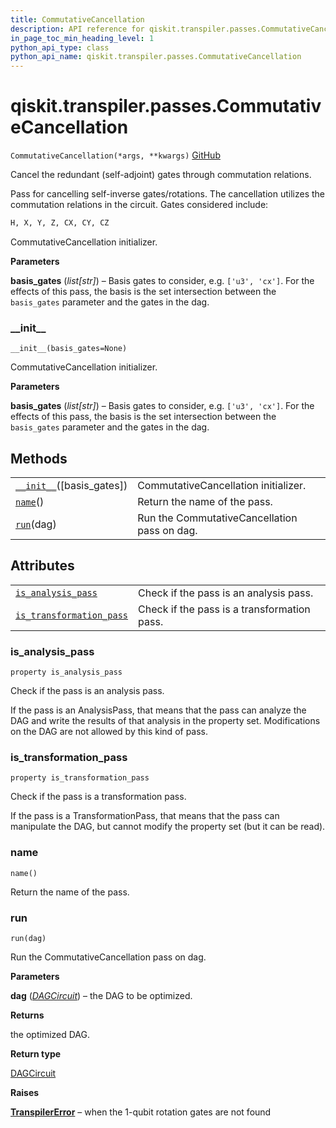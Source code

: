 ```yaml
---
title: CommutativeCancellation
description: API reference for qiskit.transpiler.passes.CommutativeCancellation
in_page_toc_min_heading_level: 1
python_api_type: class
python_api_name: qiskit.transpiler.passes.CommutativeCancellation
---
```


# qiskit.transpiler.passes.CommutativeCancellation

<span id="qiskit.transpiler.passes.CommutativeCancellation" />

`CommutativeCancellation(*args, **kwargs)` [GitHub](https://github.com/qiskit/qiskit/tree/stable/0.17/qiskit/transpiler/passes/optimization/commutative_cancellation.py "view source code")

Cancel the redundant (self-adjoint) gates through commutation relations.

Pass for cancelling self-inverse gates/rotations. The cancellation utilizes the commutation relations in the circuit. Gates considered include:

```python
H, X, Y, Z, CX, CY, CZ
```

CommutativeCancellation initializer.

**Parameters**

**basis\_gates** (*list\[str]*) – Basis gates to consider, e.g. `['u3', 'cx']`. For the effects of this pass, the basis is the set intersection between the `basis_gates` parameter and the gates in the dag.

### \_\_init\_\_

<span id="qiskit.transpiler.passes.CommutativeCancellation.__init__" />

`__init__(basis_gates=None)`

CommutativeCancellation initializer.

**Parameters**

**basis\_gates** (*list\[str]*) – Basis gates to consider, e.g. `['u3', 'cx']`. For the effects of this pass, the basis is the set intersection between the `basis_gates` parameter and the gates in the dag.

## Methods

|                                                                                                                                                       |                                              |
| ----------------------------------------------------------------------------------------------------------------------------------------------------- | -------------------------------------------- |
| [`__init__`](#qiskit.transpiler.passes.CommutativeCancellation.__init__ "qiskit.transpiler.passes.CommutativeCancellation.__init__")(\[basis\_gates]) | CommutativeCancellation initializer.         |
| [`name`](#qiskit.transpiler.passes.CommutativeCancellation.name "qiskit.transpiler.passes.CommutativeCancellation.name")()                            | Return the name of the pass.                 |
| [`run`](#qiskit.transpiler.passes.CommutativeCancellation.run "qiskit.transpiler.passes.CommutativeCancellation.run")(dag)                            | Run the CommutativeCancellation pass on dag. |

## Attributes

|                                                                                                                                                                                |                                             |
| ------------------------------------------------------------------------------------------------------------------------------------------------------------------------------ | ------------------------------------------- |
| [`is_analysis_pass`](#qiskit.transpiler.passes.CommutativeCancellation.is_analysis_pass "qiskit.transpiler.passes.CommutativeCancellation.is_analysis_pass")                   | Check if the pass is an analysis pass.      |
| [`is_transformation_pass`](#qiskit.transpiler.passes.CommutativeCancellation.is_transformation_pass "qiskit.transpiler.passes.CommutativeCancellation.is_transformation_pass") | Check if the pass is a transformation pass. |

### is\_analysis\_pass

<span id="qiskit.transpiler.passes.CommutativeCancellation.is_analysis_pass" />

`property is_analysis_pass`

Check if the pass is an analysis pass.

If the pass is an AnalysisPass, that means that the pass can analyze the DAG and write the results of that analysis in the property set. Modifications on the DAG are not allowed by this kind of pass.

### is\_transformation\_pass

<span id="qiskit.transpiler.passes.CommutativeCancellation.is_transformation_pass" />

`property is_transformation_pass`

Check if the pass is a transformation pass.

If the pass is a TransformationPass, that means that the pass can manipulate the DAG, but cannot modify the property set (but it can be read).

### name

<span id="qiskit.transpiler.passes.CommutativeCancellation.name" />

`name()`

Return the name of the pass.

### run

<span id="qiskit.transpiler.passes.CommutativeCancellation.run" />

`run(dag)`

Run the CommutativeCancellation pass on dag.

**Parameters**

**dag** ([*DAGCircuit*](qiskit.dagcircuit.DAGCircuit "qiskit.dagcircuit.DAGCircuit")) – the DAG to be optimized.

**Returns**

the optimized DAG.

**Return type**

[DAGCircuit](qiskit.dagcircuit.DAGCircuit "qiskit.dagcircuit.DAGCircuit")

**Raises**

[**TranspilerError**](qiskit.transpiler.TranspilerError "qiskit.transpiler.TranspilerError") – when the 1-qubit rotation gates are not found


